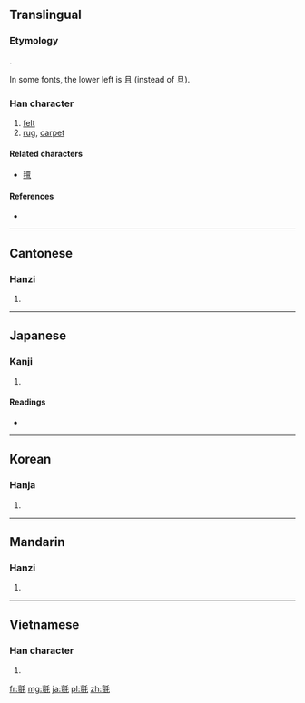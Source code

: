 {{also|毡|氊}}
==Translingual==
===Etymology===
{{Han compound|亶|毛|t2=hair, fur|ls=psc|c1=p|c2=s}}.

In some fonts, the lower left is 且 (instead of 旦).

===Han character===
{{Han char|rn=82|rad=毛|as=13|sn=17|four=0211<sub>4</sub>|canj=卜一竹手山 (YMHQU)}}

# [[felt]]
# [[rug]], [[carpet]]

====Related characters====
* [[氊]]

====References====
* {{Han ref|kx=0596.270|dkj=16982|dj=0988.010|hdz=32007.110|uh=6C08|ud=27656|bh=C0D6|bd=49366}}

----

==Cantonese==

===Hanzi===
{{yue-hanzi|jyut=|y=jin1|sim=毡}}

# {{defn|lang=yue|sort=毛13}}

----

==Japanese==

===Kanji===
{{ja-kanji|grade=|rs=毛13}}

# {{defn|lang=ja|sort=毛13}}

====Readings====
* {{ja-readings|on=[[せん]] (sen)|kun=[[もうせん]] (mousen)}}

----

==Korean==

===Hanja===
{{ko-hanja|hangeul=전|eumhun=모전(솜털로 만든 모직물)|rv=jeon|mr=chŏn|y=cen}}

# {{defn|lang=ko|sort=毛13}}

----

==Mandarin==

===Hanzi===
{{cmn-hanzi|sim=毡|pin=[[zhān]] ([[zhan1]])|wg=chan<sup>1</sup>}}

# {{defn|lang=cmn|sort=毛13}}

----

==Vietnamese==

===Han character===
{{vi-hantu|[[chiên]], [[chen]]|rs=毛13}}

# {{defn|lang=vi|sort=毛13}}

[[fr:氈]]
[[mg:氈]]
[[ja:氈]]
[[pl:氈]]
[[zh:氈]]